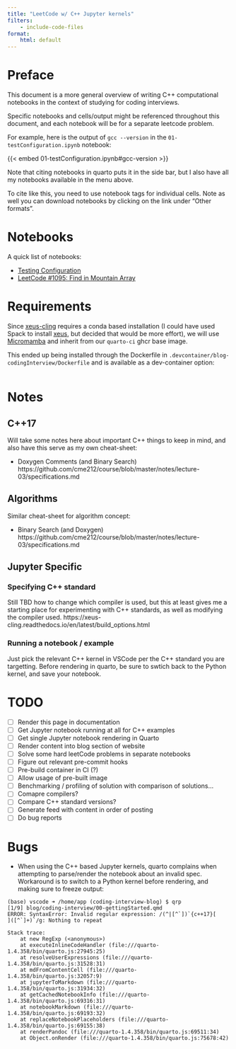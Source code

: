 ```yaml
---
title: "LeetCode w/ C++ Jupyter kernels"
filters:
    - include-code-files
format:
    html: default
---
```


# Preface

This document is a more general overview of writing C++ computational notebooks in the context of studying for coding interviews.

Specific notebooks and cells/output might be referenced throughout this document, and each notebook will be for a separate leetcode problem.

For example, here is the output of `gcc --version` in the `01-testConfiguration.ipynb` notebook:

{{< embed 01-testConfiguration.ipynb#gcc-version >}}

Note that citing notebooks in quarto puts it in the side bar, but I also have all my notebooks available in the menu above.

To cite like this, you need to use notebook tags for individual cells. Note as well you can download notebooks by clicking on the link under "Other formats".

# Notebooks

A quick list of notebooks:

- [Testing Configuration](#01-testConfiguration.ipynb)
- [LeetCode #1095: Find in Mountain Array](#02-leetCode1095.ipynb)

# Requirements

Since [xeus-cling](https://github.com/jupyter-xeus/xeus-cling) requires a conda based installation (I could have used Spack to install [xeus](https://github.com/spack/spack/blob/develop/var/spack/repos/builtin/packages/xeus/package.py), but decided that would be more effort), we will use [Micromamba](https://mamba.readthedocs.io/en/latest/user_guide/micromamba.html) and inherit from our `quarto-ci` ghcr base image.

This ended up being installed through the Dockerfile in `.devcontainer/blog-codingInterview/Dockerfile` and is available as a dev-container option:

```.Dockerfile
```

# Notes

## C++17

Will take some notes here about important C++ things to keep in mind, and also have this serve as my own cheat-sheet:

- Doxygen Comments (and Binary Search) https://github.com/cme212/course/blob/master/notes/lecture-03/specifications.md

## Algorithms

Similar cheat-sheet for algorithm concept:

- Binary Search (and Doxygen) https://github.com/cme212/course/blob/master/notes/lecture-03/specifications.md

## Jupyter Specific

### Specifying C++ standard

Still TBD how to change which compiler is used, but this at least gives me a starting place for experimenting with C++ standards, as well as modifying the compiler used. https://xeus-cling.readthedocs.io/en/latest/build_options.html

### Running a notebook / example

Just pick the relevant C++ kernel in VSCode per the C++ standard you are targetting. Before rendering in quarto, be sure to swtich back to the Python kernel, and save your notebook.

# TODO

- [ ] Render this page in documentation
- [ ] Get Jupyter notebook running at all for C++ examples
- [ ] Get single Jupyter notebook rendering in Quarto
- [ ] Render content into blog section of website
- [ ] Solve some hard leetCode problems in separate notebooks
- [ ] Figure out relevant pre-commit hooks
- [ ] Pre-build container in CI (?)
- [ ] Allow usage of pre-built image
- [ ] Benchmarking / profiling of solution with comparison of solutions...
- [ ] Comapre compilers?
- [ ] Compare C++ standard versions?
- [ ] Generate feed with content in order of posting
- [ ] Do bug reports

# Bugs

- When using the C++ based Jupyter kernels, quarto complains when attempting to parse/render the notebook about an invalid spec. Workaround is to switch to a Python kernel before rendering, and making sure to freeze output:

```
(base) vscode ➜ /home/app (coding-interview-blog) $ qrp
[1/9] blog/coding-interview/00-gettingStarted.qmd
ERROR: SyntaxError: Invalid regular expression: /(^|[^`])`{c++17}[      ]([^`]+)`/g: Nothing to repeat

Stack trace:
    at new RegExp (<anonymous>)
    at executeInlineCodeHandler (file:///quarto-1.4.358/bin/quarto.js:27945:25)
    at resolveUserExpressions (file:///quarto-1.4.358/bin/quarto.js:31528:31)
    at mdFromContentCell (file:///quarto-1.4.358/bin/quarto.js:32057:9)
    at jupyterToMarkdown (file:///quarto-1.4.358/bin/quarto.js:31934:32)
    at getCachedNotebookInfo (file:///quarto-1.4.358/bin/quarto.js:69316:31)
    at notebookMarkdown (file:///quarto-1.4.358/bin/quarto.js:69193:32)
    at replaceNotebookPlaceholders (file:///quarto-1.4.358/bin/quarto.js:69155:38)
    at renderPandoc (file:///quarto-1.4.358/bin/quarto.js:69511:34)
    at Object.onRender (file:///quarto-1.4.358/bin/quarto.js:75678:42)
```
